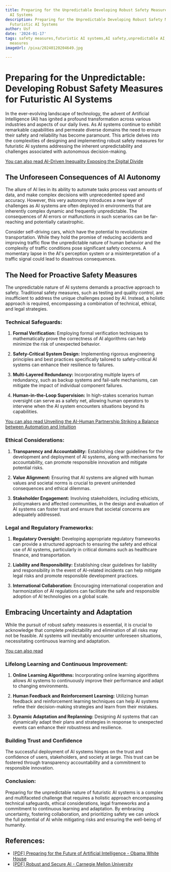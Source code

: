 ```yaml
---
title: Preparing for the Unpredictable Developing Robust Safety Measures for Futuristic
  AI Systems
description: Preparing for the Unpredictable Developing Robust Safety Measures for
  Futuristic AI Systems
author: Usf
date: '2024-01-17'
tags: safety measures,futuristic AI systems,AI safety,unpredictable AI,robust safety
  measures
imageUrl: /pixa/20240120204649.jpg

---
```

# Preparing for the Unpredictable: Developing Robust Safety Measures for  Futuristic AI Systems

In the  ever-evolving landscape of technology,  the advent  of  Artificial Intelligence (AI) has ignited a profound transformation across various industries and aspects of our  daily lives. As AI systems continue to exhibit remarkable capabilities and permeate diverse domains the need to ensure their safety and reliability has become paramount. This article  delves into the complexities of designing  and implementing robust safety  measures for futuristic AI systems addressing the  inherent unpredictability and challenges associated with autonomous  decision-making.

[You can also  read AI-Driven Inequality Exposing the Digital Divide](AI-Driven%20Inequality%20Exposing%20the%20Digital%20Divide)


## The Unforeseen  Consequences of AI Autonomy

The allure of AI lies in  its ability to automate tasks process vast amounts of data, and make complex decisions with unprecedented speed and accuracy.  However, this very autonomy introduces a new layer of challenges as AI systems are often deployed in environments that are inherently complex dynamic and frequently unpredictable. The consequences of AI errors or malfunctions  in such scenarios can be far-reaching and potentially catastrophic.

Consider self-driving cars, which have the potential to revolutionize transportation. While they hold the promise of reducing accidents and improving traffic  flow the unpredictable nature of  human behavior and the complexity of traffic  conditions pose significant safety concerns. A momentary lapse in the AI's perception system or a misinterpretation of a traffic signal could lead to disastrous consequences.

## The Need  for  Proactive Safety Measures

The unpredictable nature of AI systems demands a proactive approach to safety. Traditional safety  measures, such as testing and quality control, are insufficient to address the unique challenges posed by AI.  Instead, a holistic approach is required, encompassing a combination of technical, ethical, and legal strategies.

### Technical Safeguards:

1. **Formal Verification:**  Employing formal verification techniques to mathematically prove the correctness of AI algorithms can help minimize the risk of  unexpected behavior.

2. **Safety-Critical  System Design:** Implementing rigorous engineering principles and best  practices specifically tailored to  safety-critical AI systems  can enhance their resilience to failures.

3. **Multi-Layered Redundancy:** Incorporating multiple layers of redundancy, such as backup systems and fail-safe mechanisms, can mitigate the impact of individual component failures.

4. **Human-in-the-Loop Supervision:** In high-stakes scenarios human oversight can serve as a  safety net,  allowing human operators to intervene when the AI system encounters situations beyond its capabilities.

[You  can also read  Unveiling the AI-Human Partnership Striking  a Balance  between Automation and  Intuition](Unveiling%20the%20AI-Human%20Partnership%20Striking%20a%20Balance%20between%20Automation%20and%20Intuition)


### Ethical Considerations:

1. **Transparency and Accountability:** Establishing clear guidelines for the development and deployment of AI systems, along with mechanisms for accountability, can  promote responsible innovation and mitigate  potential risks.

2. **Value Alignment:** Ensuring  that  AI systems are aligned with human values and societal norms is crucial to prevent unintended consequences  and ethical dilemmas.

3. **Stakeholder Engagement:** Involving stakeholders, including ethicists, policymakers and affected communities, in the design and evaluation  of AI systems can foster  trust and ensure  that societal  concerns are adequately addressed.

### Legal and Regulatory Frameworks:

1. **Regulatory Oversight:**  Developing appropriate regulatory frameworks can provide  a structured approach to ensuring the safety  and ethical use of AI systems, particularly in critical domains such as healthcare finance, and transportation.

2. **Liability and Responsibility:**  Establishing  clear guidelines  for liability and responsibility  in the event of AI-related incidents can help mitigate legal risks and promote responsible development practices.

3. **International Collaboration:** Encouraging international cooperation and harmonization of AI regulations can facilitate the safe  and responsible adoption of AI technologies on a global scale.

## Embracing Uncertainty and Adaptation

While the pursuit of robust safety measures is essential,  it is crucial to acknowledge that  complete predictability and elimination of all risks may not be feasible. AI systems will inevitably encounter unforeseen situations, necessitating  continuous learning and adaptation.

[You can also read ]()


### Lifelong Learning and Continuous Improvement:

1. **Online Learning Algorithms:** Incorporating online learning algorithms allows AI systems to continuously  improve their performance and adapt to changing environments.

2. **Human Feedback and  Reinforcement Learning:** Utilizing human feedback and reinforcement learning techniques can help AI systems  refine their decision-making strategies and learn from their mistakes.

3. **Dynamic  Adaptation and Replanning:** Designing AI systems that can dynamically adapt their plans and strategies in response to unexpected events can enhance their robustness and resilience.

### Building Trust and Confidence

The successful deployment of AI  systems hinges on  the trust and confidence of users, stakeholders, and society at large. This trust can be  fostered through transparency  accountability and a commitment to responsible innovation.

### Conclusion:

Preparing for the unpredictable nature of futuristic AI systems  is  a complex  and  multifaceted challenge that  requires  a holistic approach encompassing technical safeguards, ethical considerations, legal frameworks and a  commitment to continuous learning and adaptation. By embracing uncertainty, fostering collaboration,  and prioritizing safety we can unlock  the  full potential of AI while  mitigating  risks and ensuring the well-being of humanity.

## References:
- [[PDF] Preparing for the Future of Artificial Intelligence - Obama White House](https://obamawhitehouse.archives.gov/sites/default/files/whitehouse_files/microsites/ostp/NSTC/preparing_for_the_future_of_ai.pdf)
- [[PDF] Robust and Secure AI - Carnegie Mellon University](https://insights.sei.cmu.edu/documents/609/2021_019_001_735346.pdf)
